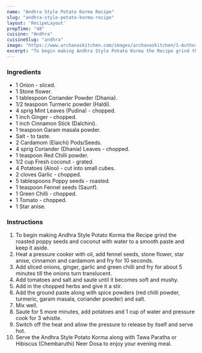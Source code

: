 ---
name: "Andhra Style Potato Korma Recipe"
slug: "andhra-style-potato-korma-recipe"
layout: 'RecipeLayout'
prepTime: "40"
cuisine: "Andhra"
cuisineSlug: "andhra"
image: "https://www.archanaskitchen.com/images/archanaskitchen/1-Author/sibyl_sunitha/Andhra_Style_Potato_Korma_Recipe_.jpg"
excerpt: "To begin making Andhra Style Potato Korma the Recipe grind the roasted poppy seeds and coconut with water to a smooth paste and keep it aside"
---

### Ingredients

- 1 Onion - sliced.
- 1 Stone flower.
- 1 tablespoon Coriander Powder (Dhania).
- 1/2 teaspoon Turmeric powder (Haldi).
- 4 sprig Mint Leaves (Pudina) - chopped.
- 1 inch Ginger - chopped.
- 1 inch Cinnamon Stick (Dalchini).
- 1 teaspoon Garam masala powder.
- Salt - to taste.
- 2 Cardamom (Elaichi) Pods/Seeds.
- 4 sprig Coriander (Dhania) Leaves - chopped.
- 1 teaspoon Red Chilli powder.
- 1/2 cup Fresh coconut - grated.
- 4 Potatoes (Aloo) - cut into small cubes.
- 2 cloves Garlic - chopped.
- 5 tablespoons Poppy seeds - roasted.
- 1 teaspoon Fennel seeds (Saunf).
- 1 Green Chilli - chopped.
- 1 Tomato - chopped.
- 1 Star anise.

### Instructions

1. To begin making Andhra Style Potato Korma the Recipe grind the roasted poppy seeds and coconut with water to a smooth paste and keep it aside.
1. Heat a pressure cooker with oil, add fennel seeds, stone flower, star anise, cinnamon and cardamom and fry for 10 seconds.
1. Add sliced onions, ginger, garlic and green chilli and fry for about 5 minutes till the onions turn translucent.
1. Add tomatoes and salt and saute until it becomes soft and mushy.
1. Add in the chopped herbs and give it a stir.
1. Add the ground paste along with spice powders (red chilli powder, turmeric, garam masala, coriander powder) and salt.
1. Mix well.
1. Saute for 5 more minutes, add potatoes and 1 cup of water and pressure cook for 3 whistle.
1. Switch off the heat and allow the pressure to release by itself and serve hot.
1. Serve the Andhra Style Potato Korma along with Tawa Paratha or Hibiscus (Chembaruthi) Neer Dosa to enjoy your evening meal.
